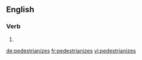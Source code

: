 ==English==

===Verb===
{{head|en|verb form}}

# {{en-third-person singular of|pedestrianize}}

[[de:pedestrianizes]]
[[fr:pedestrianizes]]
[[vi:pedestrianizes]]